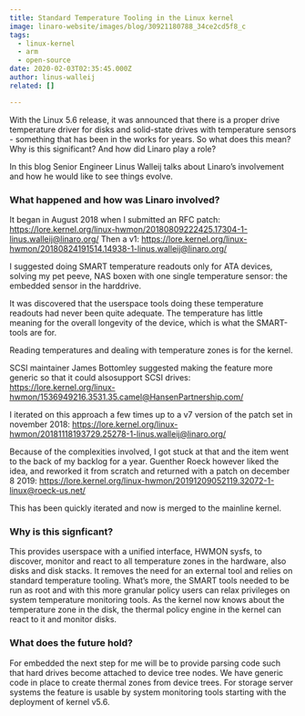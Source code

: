 ```yaml
---
title: Standard Temperature Tooling in the Linux kernel
image: linaro-website/images/blog/30921180788_34ce2cd5f8_c
tags:
  - linux-kernel
  - arm
  - open-source
date: 2020-02-03T02:35:45.000Z
author: linus-walleij
related: []

---
```


With the Linux 5.6 release, it was announced that there is a proper drive temperature driver for disks and solid-state drives with temperature sensors - something that has been in the works for years. So what does this mean? Why is this significant? And how did Linaro play a role?

In this blog Senior Engineer Linus Walleij talks about Linaro’s involvement and how he would like to see things evolve.

### What happened and how was Linaro involved?

It began in August 2018 when I submitted an RFC patch: https://lore.kernel.org/linux-hwmon/20180809222425.17304-1-linus.walleij@linaro.org/
Then a v1: https://lore.kernel.org/linux-hwmon/20180824191514.14938-1-linus.walleij@linaro.org/

I suggested doing SMART temperature readouts only for ATA devices, solving my pet peeve, NAS boxen with one single temperature sensor: the embedded sensor in the harddrive.

It was discovered that the userspace tools doing these temperature readouts had never been quite adequate. The temperature has little meaning for the overall longevity of the device, which is what the SMART-tools are for.

Reading temperatures and dealing with temperature zones is for the kernel.

SCSI maintainer James Bottomley suggested making the feature more generic so that it could alsosupport SCSI drives: https://lore.kernel.org/linux-hwmon/1536949216.3531.35.camel@HansenPartnership.com/

I iterated on this approach a few times up to a v7 version of the patch set in november 2018:
https://lore.kernel.org/linux-hwmon/20181118193729.25278-1-linus.walleij@linaro.org/

Because of the complexities involved, I got stuck at that and the item went to the back of my backlog for a year. Guenther Roeck however liked the idea, and reworked it from scratch and returned
with a patch on december 8 2019: https://lore.kernel.org/linux-hwmon/20191209052119.32072-1-linux@roeck-us.net/

This has been quickly iterated and now is merged to the mainline kernel.

### Why is this signficant?

This provides userspace with a unified interface, HWMON sysfs, to discover, monitor and react to all temperature zones in the hardware, also disks and disk stacks. It removes the need for an external tool and relies on standard temperature tooling. What’s more, the SMART tools needed to be run as root and with this more granular policy users can relax privileges on system temperature monitoring tools. As the kernel now knows about the temperature zone in the disk, the thermal policy engine in the kernel can react to it and monitor disks.

### What does the future hold?

For embedded the next step for me will be to provide parsing code such that hard drives become attached to device tree nodes. We have generic code in place to create thermal zones from device trees. For storage server systems the feature is usable by system monitoring tools starting with the deployment of kernel v5.6.
